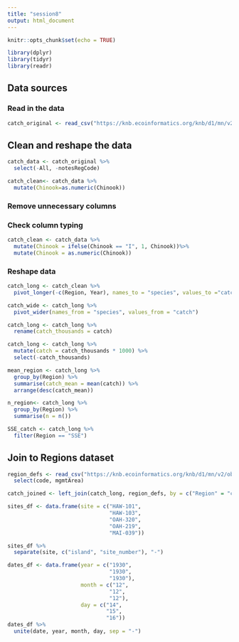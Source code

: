 ```yaml
---
title: "session8"
output: html_document
---
```


```r
knitr::opts_chunk$set(echo = TRUE)
```

```r
library(dplyr)
library(tidyr)
library(readr)
```


## Data sources

### Read in the data

```r
catch_original <- read_csv("https://knb.ecoinformatics.org/knb/d1/mn/v2/object/df35b.302.1")
```

## Clean and reshape the data

```r
catch_data <- catch_original %>%
  select(-All, -notesRegCode)
```

```r
catch_clean<- catch_data %>%
  mutate(Chinook=as.numeric(Chinook)) 
```

### Remove unnecessary columns

### Check column typing

```r
catch_clean <- catch_data %>%
  mutate(Chinook = ifelse(Chinook == "I", 1, Chinook))%>%
  mutate(Chinook = as.numeric(Chinook))
```


### Reshape data

```r
catch_long <- catch_clean %>% 
  pivot_longer(-c(Region, Year), names_to = "species", values_to ="catch")
```

```r
catch_wide <- catch_long %>%
  pivot_wider(names_from = "species", values_from = "catch")
```

```r
catch_long <- catch_long %>%
  rename(catch_thousands = catch)
```

```r
catch_long <- catch_long %>%
  mutate(catch = catch_thousands * 1000) %>%
  select(-catch_thousands)
```

```r
mean_region <- catch_long %>% 
  group_by(Region) %>%
  summarise(catch_mean = mean(catch)) %>%
  arrange(desc(catch_mean))
```
```r
n_region<- catch_long %>%
  group_by(Region) %>%
  summarise(n = n())
```


```r
SSE_catch <- catch_long %>%
  filter(Region == "SSE")
```

## Join to Regions dataset

```r
region_defs <- read_csv("https://knb.ecoinformatics.org/knb/d1/mn/v2/object/df35b.303.1") %>%
  select(code, mgmtArea)
```

```r
catch_joined <- left_join(catch_long, region_defs, by = c("Region" = "code"))
```

```r
sites_df <- data.frame(site = c("HAW-101",
                                "HAW-103",
                                "OAH-320",
                                "OAH-219",
                                "MAI-039"))

sites_df %>% 
  separate(site, c("island", "site_number"), "-")
```


```r
dates_df <- data.frame(year = c("1930",
                                "1930",
                                "1930"),
                       month = c("12",
                                "12",
                                "12"),
                       day = c("14",
                               "15",
                               "16"))
dates_df %>% 
  unite(date, year, month, day, sep = "-")
```







